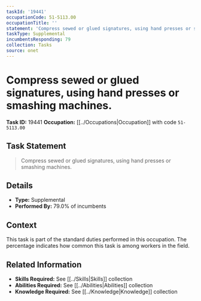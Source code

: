 ```yaml
---
taskId: '19441'
occupationCode: 51-5113.00
occupationTitle: ''
statement: 'Compress sewed or glued signatures, using hand presses or smashing machines.'
taskType: Supplemental
incumbentsResponding: 79
collection: Tasks
source: onet
---
```

# Compress sewed or glued signatures, using hand presses or smashing machines.

**Task ID:** 19441
**Occupation:** [[../Occupations|Occupation]] with code `51-5113.00`

## Task Statement

> Compress sewed or glued signatures, using hand presses or smashing machines.

## Details

- **Type:** Supplemental
- **Performed By:** 79.0% of incumbents

## Context

This task is part of the standard duties performed in this occupation. The percentage indicates how common this task is among workers in the field.

## Related Information

- **Skills Required:** See [[../Skills|Skills]] collection
- **Abilities Required:** See [[../Abilities|Abilities]] collection
- **Knowledge Required:** See [[../Knowledge|Knowledge]] collection
